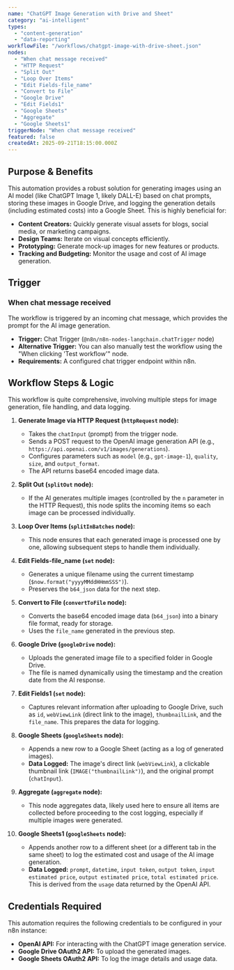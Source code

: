 ```yaml
---
name: "ChatGPT Image Generation with Drive and Sheet"
category: "ai-intelligent"
types:
  - "content-generation"
  - "data-reporting"
workflowFile: "/workflows/chatgpt-image-with-drive-sheet.json"
nodes:
  - "When chat message received"
  - "HTTP Request"
  - "Split Out"
  - "Loop Over Items"
  - "Edit Fields-file_name"
  - "Convert to File"
  - "Google Drive"
  - "Edit Fields1"
  - "Google Sheets"
  - "Aggregate"
  - "Google Sheets1"
triggerNode: "When chat message received"
featured: false
createdAt: 2025-09-21T18:15:00.000Z
---
```


## Purpose & Benefits

This automation provides a robust solution for generating images using an AI model (like ChatGPT Image 1, likely DALL-E) based on chat prompts, storing these images in Google Drive, and logging the generation details (including estimated costs) into a Google Sheet. This is highly beneficial for:

* **Content Creators:** Quickly generate visual assets for blogs, social media, or marketing campaigns.
* **Design Teams:** Iterate on visual concepts efficiently.
* **Prototyping:** Generate mock-up images for new features or products.
* **Tracking and Budgeting:** Monitor the usage and cost of AI image generation.

## Trigger

### When chat message received

The workflow is triggered by an incoming chat message, which provides the prompt for the AI image generation.

* **Trigger:** Chat Trigger (`@n8n/n8n-nodes-langchain.chatTrigger` node)
* **Alternative Trigger:** You can also manually test the workflow using the "When clicking 'Test workflow'" node.
* **Requirements:** A configured chat trigger endpoint within n8n.

## Workflow Steps & Logic

This workflow is quite comprehensive, involving multiple steps for image generation, file handling, and data logging.

1.  **Generate Image via HTTP Request (`httpRequest` node):**
    * Takes the `chatInput` (prompt) from the trigger node.
    * Sends a POST request to the OpenAI image generation API (e.g., `https://api.openai.com/v1/images/generations`).
    * Configures parameters such as `model` (e.g., `gpt-image-1`), `quality`, `size`, and `output_format`.
    * The API returns base64 encoded image data.

2.  **Split Out (`splitOut` node):**
    * If the AI generates multiple images (controlled by the `n` parameter in the HTTP Request), this node splits the incoming items so each image can be processed individually.

3.  **Loop Over Items (`splitInBatches` node):**
    * This node ensures that each generated image is processed one by one, allowing subsequent steps to handle them individually.

4.  **Edit Fields-file\_name (`set` node):**
    * Generates a unique filename using the current timestamp (`$now.format("yyyyMMddHHmmSSS")`).
    * Preserves the `b64_json` data for the next step.

5.  **Convert to File (`convertToFile` node):**
    * Converts the base64 encoded image data (`b64_json`) into a binary file format, ready for storage.
    * Uses the `file_name` generated in the previous step.

6.  **Google Drive (`googleDrive` node):**
    * Uploads the generated image file to a specified folder in Google Drive.
    * The file is named dynamically using the timestamp and the creation date from the AI response.

7.  **Edit Fields1 (`set` node):**
    * Captures relevant information after uploading to Google Drive, such as `id`, `webViewLink` (direct link to the image), `thumbnailLink`, and the `file_name`. This prepares the data for logging.

8.  **Google Sheets (`googleSheets` node):**
    * Appends a new row to a Google Sheet (acting as a log of generated images).
    * **Data Logged:** The image's direct link (`webViewLink`), a clickable thumbnail link (`IMAGE("thumbnailLink")`), and the original prompt (`chatInput`).

9.  **Aggregate (`aggregate` node):**
    * This node aggregates data, likely used here to ensure all items are collected before proceeding to the cost logging, especially if multiple images were generated.

10. **Google Sheets1 (`googleSheets` node):**
    * Appends another row to a different sheet (or a different tab in the same sheet) to log the estimated cost and usage of the AI image generation.
    * **Data Logged:** `prompt`, `datetime`, `input token`, `output token`, `input estimated price`, `output estimated price`, `total estimated price`. This is derived from the `usage` data returned by the OpenAI API.

## Credentials Required

This automation requires the following credentials to be configured in your n8n instance:

* **OpenAI API:** For interacting with the ChatGPT image generation service.
* **Google Drive OAuth2 API:** To upload the generated images.
* **Google Sheets OAuth2 API:** To log the image details and usage data.